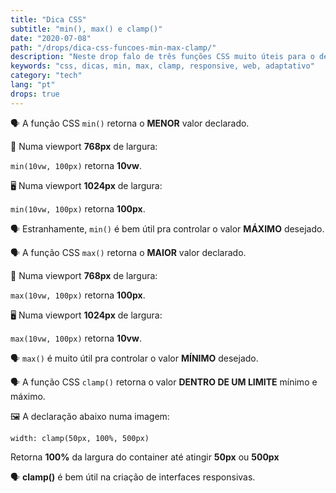 ```yaml
---
title: "Dica CSS"
subtitle: "min(), max() e clamp()"
date: "2020-07-08"
path: "/drops/dica-css-funcoes-min-max-clamp/"
description: "Neste drop falo de três funções CSS muito úteis para o desenvolvimento web responsivo/adaptativo."
keywords: "css, dicas, min, max, clamp, responsive, web, adaptativo"
category: "tech"
lang: "pt"
drops: true
---
```



<Drop>

🗣 A função CSS `min()` retorna o **MENOR** valor declarado.

📱 Numa viewport **768px** de largura:

`min(10vw, 100px)` retorna **10vw**.

🖥 Numa viewport **1024px** de largura:

`min(10vw, 100px)` retorna **100px**.

🗣 Estranhamente, `min()` é bem útil pra controlar o valor **MÁXIMO** desejado.

</Drop>

<Drop>

🗣 A função CSS `max()` retorna o **MAIOR** valor declarado.

📱 Numa viewport **768px** de largura:

`max(10vw, 100px)` retorna **100px**.

🖥 Numa viewport **1024px** de largura:

`max(10vw, 100px)` retorna **10vw**.

🗣 `max()` é muito útil pra controlar o valor **MÍNIMO** desejado.

</Drop>

<Drop>

🗣 A função CSS `clamp()` retorna o valor **DENTRO DE UM LIMITE** mínimo e máximo.

🖼 A declaração abaixo numa imagem:

`width: clamp(50px, 100%, 500px)`

Retorna **100%** da largura do container até atingir **50px** ou **500px**

🗣 **clamp()** é bem útil na criação de interfaces responsivas.

</Drop>
